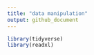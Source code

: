 ```yaml
---
title: "data manipulation"
output: github_document
---
```


```r
library(tidyverse)
library(readxl)
```




